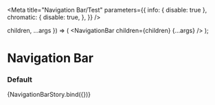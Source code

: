 
<Meta
  title="Navigation Bar/Test"
  parameters={{
    info: { disable: true },
    chromatic: {
      disable: true,
    },
  }}
/>

  children,
  ...args
}) => (
  <NavigationBar children={children} {...args} />
);

# Navigation Bar

### Default

<Canvas>
  <Story
    name="default"
    args={{
      children: "Example content",
    }}
  >
    {NavigationBarStory.bind({})}
  </Story>
</Canvas>
